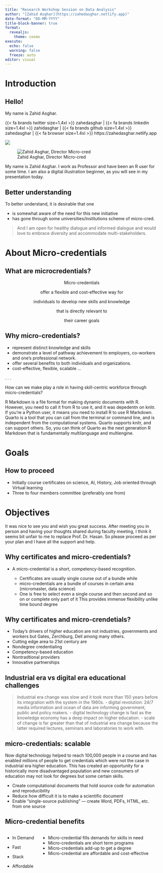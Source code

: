 ```yaml
---
title: "Research Workshop Session on Data Analysis"
author: "[Zahid Asghar](https://zahedasghar.netlify.app)"
date-format: "DD-MM-YYYY"
title-block-banner: true
format: 
  revealjs:
    theme: cosmo
execute:
  echo: false
  warning: false
  freeze: auto
editor: visual
---
```




# Introduction {.r-stretch}

## Hello!

My name is Zahid Asghar.

{{< fa brands twitter size=1.4xl >}} zahedasghar \| {{< fa brands linkedin size=1.4xl >}} zahidasghar \| {{< fa brands github size=1.4xl >}} zahedasghar \| {{< fa browser size=1.4xl >}} https://zahedasghar.netlify.app

::: {layout-ncol="2"}
![](images/microcredential.png)

![Zahid Asghar, Director Micro-cred](images/423_zahid.jpg)
:::

::: notes
My name is Zahid Asghar. I work as Professor and have been an R user for some time. I am also a digital illustration beginner, as you will see in my presentation today.
:::

## Better understanding

To better understand, it is desirable that one

-   is somewhat aware of the need for this new initiative
-   has gone through some universities/institutions scheme of micro-cred.

> And I am open for healthy dialogue and informed dialogue and would love to embrace diversity and accommodate multi-stakeholders.

# About [Micro-credentials]{.flow} {.r-stretch}

## What are microcredentials? {auto-animate="true"}

<center>

Micro-credentials

::: {.fragment .grow .semi-fade-out}
offer a flexible and cost-effective way for
:::

::: {.fragment .grow .semi-fade-out}
individuals to develop new skills and knowledge
:::

::: {.fragment .grow .semi-fade-out}
that is directly relevant to
:::

::: {.fragment .grow .semi-fade-out}
their career goals
:::

</center>

## Why micro-credentials?

::: incremental
-   represent distinct knowledge and skills
-   demonstrate a level of pathway achievement to employers, co-workers and one's professional network.
-   offer several benefits to both individuals and organizations.
-   cost-effective, flexible, scalable ...
:::

. . .

How can we make play a role in having skill-centric workforce through micro-credentials?

::: notes
R Markdown is a file format for making dynamic documents with R. However, you need to call it from R to use it, and it was depedentn on knitr. If you're a Python user, it means you need to install R to use R Markdown. Quarto is a tool that you can call from the terminal or command line, and is independent from the computational systems. Quarto supports knitr, and can support others. So, you can think of Quarto as the next generation R Markdown that is fundamentally multilanguage and multiengine.
:::

# Goals {.r-stretch}

## How to proceed

-   Initially course certificates on science, AI, History, Job oriented through Virtual learning
-   Three to four members committee (preferably one from)

# Objectives {.r-stretch}

::: callout-note
It was nice to see you and wish you great success. After meeting you in person and having your thoughts shared during faculty meeting, I think it seems bit unfair to me to replace Prof. Dr. Hasan. So please proceed as per your plan and I have all the support and help.
:::

## Why certificates and micro-credentials? {background-color="#0298ed"}

-   A micro-credential is a short, competency-based recognition.

    -   Certificates are usually single course out of a bundle while
    -   micro-credentials are a bundle of courses in certain area (micromaster, data science)
    -   One is free to select even a single course and then second and so on or complete only part of it This provides immense flexibility unlike time bound degree

## Why certificates and micro-crendetials? {background-color="#0298ed"}

-   Today's drivers of higher education are not industries, governments and workers but Gates, Zerchburg, Dell among many others.
-   Cutting edge area to 21st century are
-   Nondegree credentialing
-   Competency-based education
-   Nontradtional providers
-   Innovative partnerships

## Industrial era vs digital era educational challenges {background-color="#0298ed"}

> Industrial era change was slow and it took more than 150 years before its integration with the system in the 1960s. - digital revolution: 24/7 media information and ocean of data are informing government, public and policy makers. - digital technology change is fast as the knowledge economy has a deep impact on higher education. - scale of change is far greater than that of industrial era change because the latter required lectures, seminars and laboratories to work with.

## micro-credentials: scalable {background-color="#0298ed"}

Now digital technology helped to reach 100,000 people in a course and has enabled millions of people to get credentials which were not the case in industrial era higher education. This has created an opportunity for a historically more disadvantaged population and new consumers of education may not look for degrees but some certain skills.

::: incremental
-   Create computational documents that hold source code for automation and reproducibility
-   Reduce how difficult it is to make a scientific document
-   Enable "single-source publishing" --- create Word, PDFs, HTML, etc. from one source
:::

## Micro-credential benefits

::: columns
::: {.column width="20%"}
-   In Demand

-   Fast

-   Stack

-   Affordable
:::

::: {.column width="80%"}
-   Micro-credential fills demands for skills in need
-   Micro-credentials are short term programs
-   Micro-credentials add-up to get a degree
-   Micro-credential are affordable and cost-effective
:::
:::
